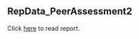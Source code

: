## RepData_PeerAssessment2

Click [here](https://github.com/fjcl/RepData_PeerAssessment2/blob/master/PA2.rmd) to read report.
